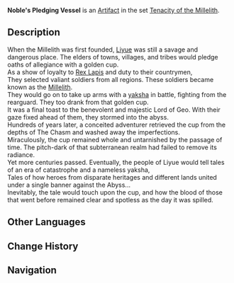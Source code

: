 {{Artifact Infobox
|image = Item Noble's Pledging Vessel.png
|set   = Tenacity of the Millelith
|piece = Goblet of Eonothem
}}
{{Description|A golden cup used by the Millelith to take their oaths. Still bears the lovely scent of wine.}}
'''Noble's Pledging Vessel''' is an [[Artifact]] in the set [[Tenacity of the Millelith]].

==Description==
When the Millelith was first founded, [[Liyue]] was still a savage and dangerous place. The elders of towns, villages, and tribes would pledge oaths of allegiance with a golden cup.<br />As a show of loyalty to [[Rex Lapis]] and duty to their countrymen,<br />They selected valiant soldiers from all regions. These soldiers became known as the [[Millelith]].<br />They would go on to take up arms with a [[Bosacius|yaksha]] in battle, fighting from the rearguard. They too drank from that golden cup.<br />It was a final toast to the benevolent and majestic Lord of Geo. With their gaze fixed ahead of them, they stormed into the abyss.<br />Hundreds of years later, a conceited adventurer retrieved the cup from the depths of The Chasm and washed away the imperfections.<br />Miraculously, the cup remained whole and untarnished by the passage of time. The pitch-dark of that subterranean realm had failed to remove its radiance.<br />Yet more centuries passed. Eventually, the people of Liyue would tell tales of an era of catastrophe and a nameless yaksha,<br />Tales of how heroes from disparate heritages and different lands united under a single banner against the Abyss...<br />Inevitably, the tale would touch upon the cup, and how the blood of those that went before remained clear and spotless as the day it was spilled.

==Other Languages==
{{Other Languages
|en      = Noble's Pledging Vessel
|zhs     = 盟誓金爵
|zhs_rm  = Méngshì Jīn Jué
|zht     = 盟誓金爵
|zht_rm  = Méngshì Jīn Jué
|zh_tl   = 
|ja      = 誓いの金杯
|ja_rm   = Chikai no Kinpai
|ja_tl   = Gilded Cup of Oath
|ko      = 맹세의 금잔
|ko_rm   = 
|ko_tl   = 
|es      = Copa del Juramento
|es_tl   = Goblet of Pledging
|fr      = Coupe du serment
|fr_tl   = Goblet of Oath
|ru      = Золотой кубок клятвы
|ru_tl   = 
|th      = Noble's Pledging Vessel
|vi      = Minh Thệ Kim Tước
|vi_tl   = 
|de      = Edler Schwurkrug
|de_tl   = Noble Oath Jug
|id      = Noble's Pledging Vessel
|pt      = Taça Dourada do Juramento
|pt_tl   = 
}}

==Change History==
{{Change History|1.5}}

==Navigation==
{{Artifact Set Navbox|Tenacity of the Millelith}}